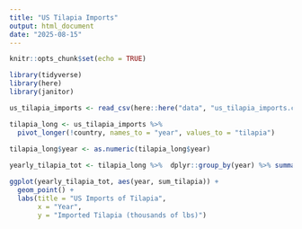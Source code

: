 ```yaml
---
title: "US Tilapia Imports"
output: html_document
date: "2025-08-15"
---
```


```r
knitr::opts_chunk$set(echo = TRUE)
```

```r
library(tidyverse)
library(here)
library(janitor)
```
```r
us_tilapia_imports <- read_csv(here::here("data", "us_tilapia_imports.csv"))
```
```r
tilapia_long <- us_tilapia_imports %>% 
  pivot_longer(!country, names_to = "year", values_to = "tilapia")
 
tilapia_long$year <- as.numeric(tilapia_long$year)


```

```r
yearly_tilapia_tot <- tilapia_long %>%  dplyr::group_by(year) %>% summarize(sum_tilapia = sum(tilapia, na.rm = TRUE))


```

```r
ggplot(yearly_tilapia_tot, aes(year, sum_tilapia)) +
  geom_point() +
  labs(title = "US Imports of Tilapia",
       x = "Year",
       y = "Imported Tilapia (thousands of lbs)")
```

